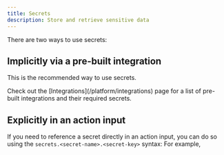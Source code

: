 ```yaml
---
title: Secrets
description: Store and retrieve sensitive data
---
```


There are two ways to use secrets:

## Implicitly via a pre-built integration

This is the recommended way to use secrets.

<Tip>
    Check out the [Integrations](/platform/integrations) page for a list of pre-built integrations and their required secrets.
</Tip>

## Explicitly in an action input

If you need to reference a secret directly in an action input, you can do so using the `secrets.<secret-name>.<secret-key>` syntax:
For example,
